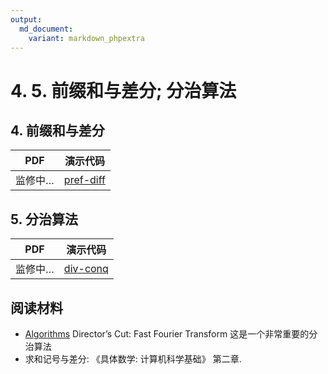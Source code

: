 ```yaml
---
output: 
  md_document:
    variant: markdown_phpextra
---
```


# 4. 5. 前缀和与差分; 分治算法

## 4. 前缀和与差分

| PDF       | 演示代码                            |
|-----------|-------------------------------------|
| 监修中... | [pref-diff](../asset/pref-diff.zip) |

## 5. 分治算法

| PDF       | 演示代码                          |
|-----------|-----------------------------------|
| 监修中... | [div-conq](../asset/div-conq.zip) |

## 阅读材料

-   [Algorithms](https://jeffe.cs.illinois.edu/teaching/algorithms/) Director's Cut: Fast Fourier Transform 这是一个非常重要的分治算法
-   求和记号与差分: 《具体数学: 计算机科学基础》 第二章.
